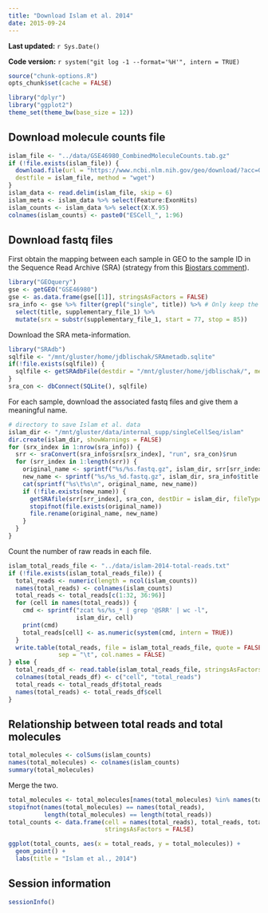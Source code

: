 ```yaml
---
title: "Download Islam et al. 2014"
date: 2015-09-24
---
```


**Last updated:** `r Sys.Date()`

**Code version:** `r system("git log -1 --format='%H'", intern = TRUE)`

```r
source("chunk-options.R")
opts_chunk$set(cache = FALSE)
```

```r
library("dplyr")
library("ggplot2")
theme_set(theme_bw(base_size = 12))
```


## Download molecule counts file

```r
islam_file <- "../data/GSE46980_CombinedMoleculeCounts.tab.gz"
if (!file.exists(islam_file)) {
  download.file(url = "https://www.ncbi.nlm.nih.gov/geo/download/?acc=GSE46980&format=file&file=GSE46980%5FCombinedMoleculeCounts%2Etab%2Egz",
  destfile = islam_file, method = "wget")
}
islam_data <- read.delim(islam_file, skip = 6)
islam_meta <- islam_data %>% select(Feature:ExonHits)
islam_counts <- islam_data %>% select(X:X.95)
colnames(islam_counts) <- paste0("ESCell_", 1:96)
```

## Download fastq files

First obtain the mapping between each sample in GEO to the sample ID in the Sequence Read Archive (SRA) (strategy from this [Biostars comment](https://www.biostars.org/p/93494/#131604)).

```r
library("GEOquery")
gse <- getGEO("GSE46980")
gse <- as.data.frame(gse[[1]], stringsAsFactors = FALSE)
sra_info <- gse %>% filter(grepl("single", title)) %>% # Only keep the data without extra amplication
  select(title, supplementary_file_1) %>%
  mutate(srx = substr(supplementary_file_1, start = 77, stop = 85))
```

Download the SRA meta-information.

```r
library("SRAdb")
sqlfile <- "/mnt/gluster/home/jdblischak/SRAmetadb.sqlite"
if(!file.exists(sqlfile)) {
  sqlfile <- getSRAdbFile(destdir = "/mnt/gluster/home/jdblischak/", method = "wget")
}
sra_con <- dbConnect(SQLite(), sqlfile)
```

For each sample, download the associated fastq files and give them a meaningful name.

```r
# directory to save Islam et al. data
islam_dir <- "/mnt/gluster/data/internal_supp/singleCellSeq/islam"
dir.create(islam_dir, showWarnings = FALSE)
for (srx_index in 1:nrow(sra_info)) {
  srr <- sraConvert(sra_info$srx[srx_index], "run", sra_con)$run
  for (srr_index in 1:length(srr)) {
    original_name <- sprintf("%s/%s.fastq.gz", islam_dir, srr[srr_index])
    new_name <- sprintf("%s/%s_%d.fastq.gz", islam_dir, sra_info$title[srx_index], srr_index)
    cat(sprintf("%s\t%s\n", original_name, new_name))
    if (!file.exists(new_name)) {
      getSRAfile(srr[srr_index], sra_con, destDir = islam_dir, fileType = "fastq", method = "wget")
      stopifnot(file.exists(original_name))
      file.rename(original_name, new_name)
    }
  }
}
```

Count the number of raw reads in each file.

```r
islam_total_reads_file <- "../data/islam-2014-total-reads.txt"
if (!file.exists(islam_total_reads_file)) {
  total_reads <- numeric(length = ncol(islam_counts))
  names(total_reads) <- colnames(islam_counts)
  total_reads <- total_reads[c(1:32, 36:96)]
  for (cell in names(total_reads)) {
    cmd <- sprintf("zcat %s/%s_* | grep '@SRR' | wc -l",
                   islam_dir, cell)
    print(cmd)
    total_reads[cell] <- as.numeric(system(cmd, intern = TRUE))
  }
  write.table(total_reads, file = islam_total_reads_file, quote = FALSE,
              sep = "\t", col.names = FALSE)
} else {
  total_reads_df <- read.table(islam_total_reads_file, stringsAsFactors = FALSE)
  colnames(total_reads_df) <- c("cell", "total_reads")
  total_reads <- total_reads_df$total_reads
  names(total_reads) <- total_reads_df$cell
}
```

## Relationship between total reads and total molecules

```r
total_molecules <- colSums(islam_counts)
names(total_molecules) <- colnames(islam_counts)
summary(total_molecules)
```

Merge the two.

```r
total_molecules <- total_molecules[names(total_molecules) %in% names(total_reads)]
stopifnot(names(total_molecules) == names(total_reads),
          length(total_molecules) == length(total_reads))
total_counts <- data.frame(cell = names(total_reads), total_reads, total_molecules,
                           stringsAsFactors = FALSE)
```

```r
ggplot(total_counts, aes(x = total_reads, y = total_molecules)) +
  geom_point() +
  labs(title = "Islam et al., 2014")
```

## Session information

```r
sessionInfo()
```
